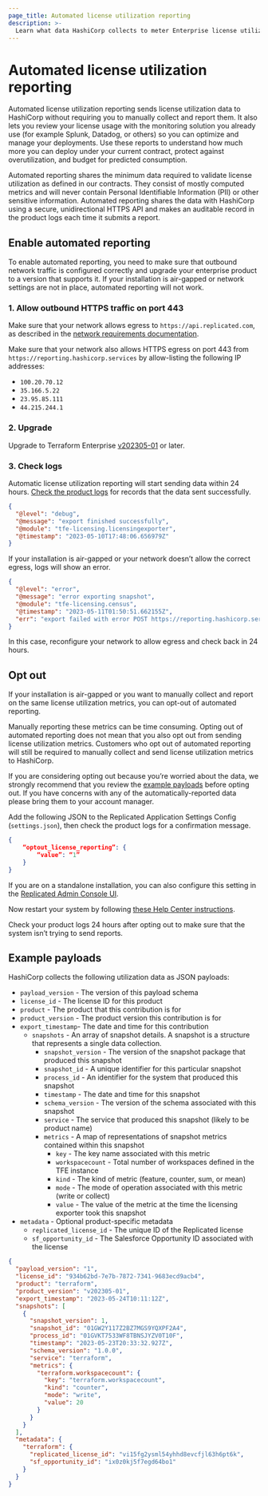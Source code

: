 ```yaml
---
page_title: Automated license utilization reporting
description: >-
  Learn what data HashiCorp collects to meter Enterprise license utilization. Enable or disable reporting. Review sample payloads and logs.
---
```


# Automated license utilization reporting

Automated license utilization reporting sends license utilization data to HashiCorp without requiring you to manually collect and report them. It also lets you review your license usage with the monitoring solution you already use (for example Splunk, Datadog, or others) so you can optimize and manage your deployments. Use these reports to understand how much more you can deploy under your current contract, protect against overutilization, and budget for predicted consumption.

Automated reporting shares the minimum data required to validate license utilization as defined in our contracts. They consist of mostly computed metrics and will never contain Personal Identifiable Information (PII) or other sensitive information. Automated reporting shares the data with HashiCorp using a secure, unidirectional HTTPS API and makes an auditable record in the product logs each time it submits a report.

## Enable automated reporting

To enable automated reporting, you need to make sure that outbound network traffic is configured correctly and upgrade your enterprise product to a version that supports it. If your installation is air-gapped or network settings are not in place, automated reporting will not work.

### 1. Allow outbound HTTPS traffic on port 443

Make sure that your network allows egress to `https://api.replicated.com`, as described in the [network requirements documentation](/terraform/enterprise/requirements/network#egress).

Make sure that your network also allows HTTPS egress on port 443 from `https://reporting.hashicorp.services` by allow-listing the following IP addresses:

- `100.20.70.12`
- `35.166.5.22`
- `23.95.85.111`
- `44.215.244.1`

### 2. Upgrade

Upgrade to Terraform Enterprise [v202305-01](/terraform/enterprise/releases/v202305-1) or later.

### 3. Check logs

Automatic license utilization reporting will start sending data within 24 hours. [Check the product logs](/terraform/enterprise/admin/infrastructure/monitoring#monitoring-a-terraform-enterprise-instance) for records that the data sent successfully.

```json
{
  "@level": "debug",
  "@message": "export finished successfully",
  "@module": "tfe-licensing.licensingexporter",
  "@timestamp": "2023-05-10T17:48:06.656979Z"
}
```

If your installation is air-gapped or your network doesn’t allow the correct egress, logs will show an error.

```json
{
  "@level": "error",
  "@message": "error exporting snapshot",
  "@module": "tfe-licensing.census",
  "@timestamp": "2023-05-11T01:50:51.662155Z",
  "err": "export failed with error POST https://reporting.hashicorp.services giving up after 5 attempt(s): Post \"https://reporting.hashicorp.services\": dial tcp 35.166.5.222:443: i/o timeout"
}
```

In this case, reconfigure your network to allow egress and check back in 24 hours.

## Opt out

If your installation is air-gapped or you want to manually collect and report on the same license utilization metrics, you can opt-out of automated reporting.

Manually reporting these metrics can be time consuming. Opting out of automated reporting does not mean that you also opt out from sending license utilization metrics. Customers who opt out of automated reporting will still be required to manually collect and send license utilization metrics to HashiCorp.

If you are considering opting out because you’re worried about the data, we strongly recommend that you review the [example payloads](#example-payloads) before opting out. If you have concerns with any of the automatically-reported data please bring them to your account manager.

Add the following JSON to the Replicated Application Settings Config (`settings.json`), then check the product logs for a confirmation message.

```json
{
    “optout_license_reporting”: {
        “value”: “1”
    }
}
```

If you are on a standalone installation, you can also configure this setting in the [Replicated Admin Console UI](/terraform/enterprise/admin/application/admin-access). 

Now restart your system by following [these Help Center instructions](https://support.hashicorp.com/hc/en-us/articles/360047602093-Restarting-Terraform-Enterprise).

Check your product logs 24 hours after opting out to make sure that the system isn’t trying to send reports.

## Example payloads

HashiCorp collects the following utilization data as JSON payloads:

- `payload_version` - The version of this payload schema
- `license_id` - The license ID for this product
- `product` - The product that this contribution is for
- `product_version` - The product version this contribution is for
- `export_timestamp`- The date and time for this contribution
  - `snapshots` - An array of snapshot details. A snapshot is a structure that represents a single data collection.
    - `snapshot_version` - The version of the snapshot package that produced this snapshot
    - `snapshot_id` - A unique identifier for this particular snapshot
    - `process_id` - An identifier for the system that produced this snapshot
    - `timestamp` - The date and time for this snapshot
    - `schema_version` - The version of the schema associated with this snapshot
    - `service` - The service that produced this snapshot (likely to be product name)
    - `metrics` - A map of representations of snapshot metrics contained within this snapshot
      - `key` - The key name associated with this metric
      - `workspacecount` - Total number of workspaces defined in the TFE instance
      - `kind` - The kind of metric (feature, counter, sum, or mean)
      - `mode` - The mode of operation associated with this metric (write or collect)
      - `value` - The value of the metric at the time the licensing exporter took this snapshot
- `metadata` - Optional product-specific metadata
  - `replicated_license_id` - The unique ID of the Replicated license
  - `sf_opportunity_id` - The Salesforce Opportunity ID associated with the license

```json
{
  "payload_version": "1",
  "license_id": "934b62bd-7e7b-7872-7341-9683ecd9acb4",
  "product": "terraform",
  "product_version": "v202305-01",
  "export_timestamp": "2023-05-24T10:11:12Z",
  "snapshots": [
    {
      "snapshot_version": 1,
      "snapshot_id": "01GW2Y117Z2BZ7MGS9YQXPF2A4",
      "process_id": "01GVKT7533WF8TBNSJYZV0T10F",
      "timestamp": "2023-05-23T20:33:32.927Z",
      "schema_version": "1.0.0",
      "service": "terraform",
      "metrics": {
        "terraform.workspacecount": {
          "key": "terraform.workspacecount",
          "kind": "counter",
          "mode": "write",
          "value": 20
        }
      }
    }
  ],
  "metadata": {
    "terraform": {
      "replicated_license_id": "vi15fg2ysml54yhhd8evcfjl63h6pt6k",
      "sf_opportunity_id": "ix0z0kj5f7egd64bo1"
    }
  }
}
```
